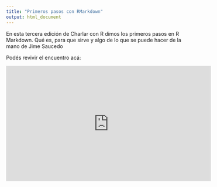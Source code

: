 ```yaml
---
title: "Primeros pasos con RMarkdown"
output: html_document
---
```


En esta tercera edición de Charlar con R dimos los primeros pasos en R Markdown. Qué es, para que sirve y algo de lo que se puede hacer de la mano de Jime Saucedo

Podés revivir el encuentro acá:

<iframe width="560" height="315" src="https://www.youtube-nocookie.com/embed/zENhUzKfCws" frameborder="0" allow="accelerometer; autoplay; clipboard-write; encrypted-media; gyroscope; picture-in-picture" allowfullscreen></iframe>
